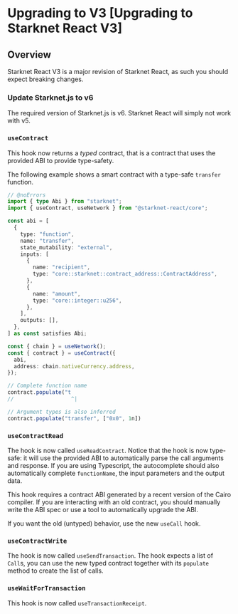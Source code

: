 # Upgrading to V3 [Upgrading to Starknet React V3]

## Overview

Starknet React V3 is a major revision of Starknet React, as such you should expect breaking changes.

### Update Starknet.js to v6

The required version of Starknet.js is v6. Starknet React will simply not work with v5.

### `useContract`

This hook now returns a _typed_ contract, that is a contract that uses the provided ABI to provide type-safety.

The following example shows a smart contract with a type-safe `transfer` function.

```ts twoslash
// @noErrors
import { type Abi } from "starknet";
import { useContract, useNetwork } from "@starknet-react/core";

const abi = [
  {
    type: "function",
    name: "transfer",
    state_mutability: "external",
    inputs: [
      {
        name: "recipient",
        type: "core::starknet::contract_address::ContractAddress",
      },
      {
        name: "amount",
        type: "core::integer::u256",
      },
    ],
    outputs: [],
  },
] as const satisfies Abi;

const { chain } = useNetwork();
const { contract } = useContract({
  abi,
  address: chain.nativeCurrency.address,
});

// Complete function name
contract.populate("t
//                  ^|

// Argument types is also inferred
contract.populate("transfer", ["0x0", 1n])
```

### `useContractRead`

The hook is now called `useReadContract`. Notice that the hook is now type-safe:
it will use the provided ABI to automatically parse the call arguments and
response. If you are using Typescript, the autocomplete should also automatically
complete `functionName`, the input parameters and the output data.

This hook requires a contract ABI generated by a recent version of the Cairo compiler.
If you are interacting with an old contract, you should manually write the ABI spec
or use a tool to automatically upgrade the ABI.

If you want the old (untyped) behavior, use the new `useCall` hook.

### `useContractWrite`

The hook is now called `useSendTransaction`.  The hook expects a list of
`Call`s, you can use the new typed contract together with its `populate` method
to create the list of calls.

### `useWaitForTransaction`

This hook is now called `useTransactionReceipt`.
